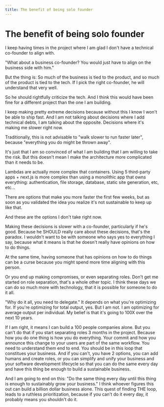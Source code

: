 ```yaml
---
title: The benefit of being solo founder
---
```


# The benefit of being solo founder

I keep having times in the project where I am glad I don't have a technical co-founder to align with.

"What about a business co-founder? You would just have to align on the business side with him."

But the thing is: So much of the business is tied to the product, and so much of the product is tied to the tech. If I pick the right co-founder, he will understand that very well.

So he should rightfully criticize the tech. And I think this would have been fine for a different project than the one I am building.

I keep making pretty extreme decisions because without this I know I won't be able to ship fast. And I am not talking about decisions where I add technical debts, I am talking about the opposite. Decisions where it's making me slower right now.

Traditionally, this is not advisable to "walk slower to run faster later", because "everything you do might be thrown away".

It's just that I am so convinced of what I am building that I am willing to take the risk. But this doesn't mean I make the architecture more complicated than it needs to be.

Lambdas are actually more complex that containers. Using 5 third-party apps + next.js is more complex than using a monolithic app that owns everything: authentication, file storage, database, static site generation, etc, etc...

There are options that make you more faster the first few weeks, but as soon as you validated the idea you realize it's not sustainable to keep up like that.

And these are the options I don't take right now.

Making these decisions is slower with a co-founder, particularly if he's good. Because he SHOULD really care about these decisions, that's the paradox. I wouldn't want to be with someone who says yes to everything I say, because what it means is that he doesn't really have opinions on how to do things.

At the same time, having someone that has opinions on how to do things can be a curse because you might spend more time aligning with this person.

Or you end up making compromises, or even separating roles. Don't get me started on role separation, that's a whole other topic. I think these days we can do so much more with technology, that it is possible for someone to do it all.

"Why do it all, you need to delegate." It depends on what you're optimizing for. If you're optimizing for total output, yes. But I am not. I am optimizing for average output per individual. My belief is that it's going to 100X over the next 10 years.

If I am right, it means I can build a 100 people companies alone. But you can't do that if you start separating roles 3 months in the project. Because how you do one thing is how you do everything. Your commit and how you announce this change to your users are part of the same workflow. You need to understand them end to end. You should be in this loop that constitues your business. And if you can't, you have 2 options, you can add humans and create roles, or you can simplify and unify your business and your software development lifecycle so that you can do the same every day and have this thing be enough to build a sustainable business.

And I am going to end on this: "Do the same thing every day until this thing is enough to sustainably grow your business." I think whoever figures this out can build a billion dollar business alone. This quest of finding THE loop, leads to a ruthless prioritization, because if you can't do it every day, it probably means you shouldn't do it.